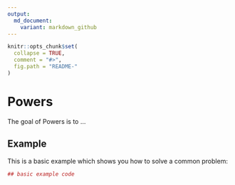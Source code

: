 ```yaml
---
output:
  md_document:
    variant: markdown_github
---
```


<!-- README.md is generated from README.Rmd. Please edit that file -->

```r
knitr::opts_chunk$set(
  collapse = TRUE,
  comment = "#>",
  fig.path = "README-"
)
```

# Powers

The goal of Powers is to ...

## Example

This is a basic example which shows you how to solve a common problem:

```r
## basic example code
```
